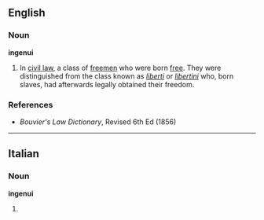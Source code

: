 ==English==

===Noun===
'''ingenui'''

# {{legal}} In [[civil law]], a class of [[freemen]] who were born [[free]]. They were distinguished from the class known as ''[[liberti]]'' or ''[[libertini]]'' who, born slaves, had afterwards legally obtained their freedom. 


===References===
*''Bouvier's Law Dictionary'', Revised 6th Ed (1856)

----
==Italian==

===Noun===
'''ingenui''' {{m}}

# {{plural of|[[ingenuo]]|lang=Italian}}